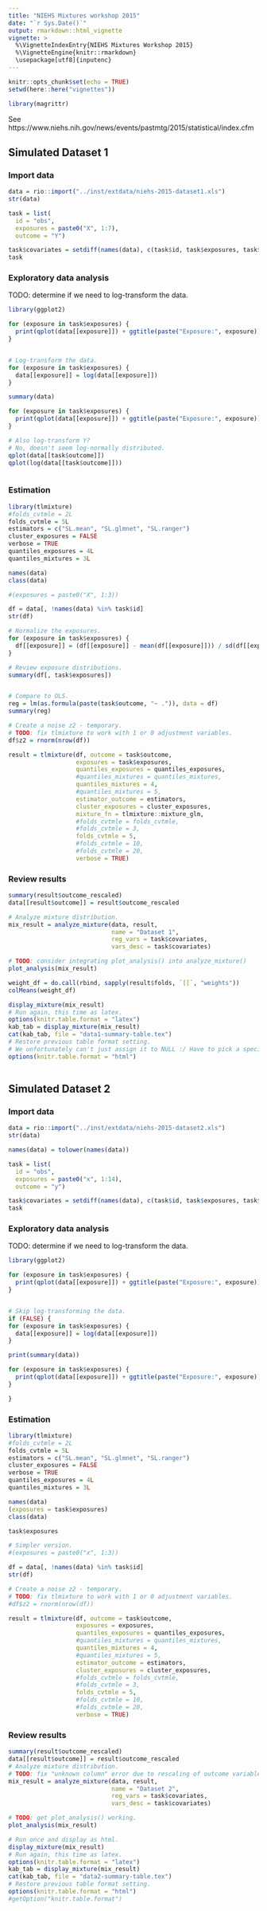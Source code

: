```yaml
---
title: "NIEHS Mixtures workshop 2015"
date: "`r Sys.Date()`"
output: rmarkdown::html_vignette
vignette: >
  %\VignetteIndexEntry{NIEHS Mixtures Workshop 2015}
  %\VignetteEngine{knitr::rmarkdown}
  \usepackage[utf8]{inputenc}
---
```


```r
knitr::opts_chunk$set(echo = TRUE)
setwd(here::here("vignettes"))

library(magrittr)
```

See https://www.niehs.nih.gov/news/events/pastmtg/2015/statistical/index.cfm

## Simulated Dataset 1

### Import data

```r
data = rio::import("../inst/extdata/niehs-2015-dataset1.xls")
str(data)

task = list(
  id = "obs",
  exposures = paste0("X", 1:7),
  outcome = "Y")

task$covariates = setdiff(names(data), c(task$id, task$exposures, task$outcome))
task
```

### Exploratory data analysis

TODO: determine if we need to log-transform the data.

```r
library(ggplot2)

for (exposure in task$exposures) {
  print(qplot(data[[exposure]]) + ggtitle(paste("Exposure:", exposure)) + theme_minimal())
}


# Log-transform the data.
for (exposure in task$exposures) {
  data[[exposure]] = log(data[[exposure]])
}

summary(data)

for (exposure in task$exposures) {
  print(qplot(data[[exposure]]) + ggtitle(paste("Exposure:", exposure)) + theme_minimal())
}

# Also log-transform Y?
# No, doesn't seem log-normally distributed.
qplot(data[[task$outcome]])
qplot(log(data[[task$outcome]]))



```

### Estimation

```r

library(tlmixture)
#folds_cvtmle = 2L
folds_cvtmle = 5L
estimators = c("SL.mean", "SL.glmnet", "SL.ranger")
cluster_exposures = FALSE
verbose = TRUE
quantiles_exposures = 4L
quantiles_mixtures = 3L

names(data)
class(data)

#(exposures = paste0("X", 1:3))

df = data[, !names(data) %in% task$id]
str(df)

# Normalize the exposures.
for (exposure in task$exposures) {
  df[[exposure]] = (df[[exposure]] - mean(df[[exposure]])) / sd(df[[exposure]])
}

# Review exposure distributions.
summary(df[, task$exposures])


# Compare to OLS.
reg = lm(as.formula(paste(task$outcome, "~ .")), data = df)
summary(reg)

# Create a noise z2 - temporary.
# TODO: fix tlmixture to work with 1 or 0 adjustment variables.
df$z2 = rnorm(nrow(df))

result = tlmixture(df, outcome = task$outcome,
                   exposures = task$exposures,
                   quantiles_exposures = quantiles_exposures,
                   #quantiles_mixtures = quantiles_mixtures,
                   quantiles_mixtures = 4,
                   #quantiles_mixtures = 5,
                   estimator_outcome = estimators,
                   cluster_exposures = cluster_exposures,
                   mixture_fn = tlmixture::mixture_glm,
                   #folds_cvtmle = folds_cvtmle,
                   #folds_cvtmle = 3,
                   folds_cvtmle = 5,
                   #folds_cvtmle = 10,
                   #folds_cvtmle = 20,
                   verbose = TRUE)
```

### Review results

```r
summary(result$outcome_rescaled)
data[[result$outcome]] = result$outcome_rescaled

# Analyze mixture distribution.
mix_result = analyze_mixture(data, result,
                             name = "Dataset 1",
                             reg_vars = task$covariates,
                             vars_desc = task$covariates)

# TODO: consider integrating plot_analysis() into analyze_mixture()
plot_analysis(mix_result)

weight_df = do.call(rbind, sapply(result$folds, `[[`, "weights"))
colMeans(weight_df)
```

```r
display_mixture(mix_result)
# Run again, this time as latex.
options(knitr.table.format = "latex")
kab_tab = display_mixture(mix_result)
cat(kab_tab, file = "data1-summary-table.tex")
# Restore previous table format setting.
# We unfortunately can't just assign it to NULL :/ Have to pick a specific value.
options(knitr.table.format = "html")
      
```

## Simulated Dataset 2

### Import data

```r
data = rio::import("../inst/extdata/niehs-2015-dataset2.xls")
str(data)

names(data) = tolower(names(data))

task = list(
  id = "obs",
  exposures = paste0("x", 1:14),
  outcome = "y")

task$covariates = setdiff(names(data), c(task$id, task$exposures, task$outcome))
task
```

### Exploratory data analysis

TODO: determine if we need to log-transform the data.

```r
library(ggplot2)

for (exposure in task$exposures) {
  print(qplot(data[[exposure]]) + ggtitle(paste("Exposure:", exposure)) + theme_minimal())
}


# Skip log-transforming the data.
if (FALSE) {
for (exposure in task$exposures) {
  data[[exposure]] = log(data[[exposure]])
}

print(summary(data))

for (exposure in task$exposures) {
  print(qplot(data[[exposure]]) + ggtitle(paste("Exposure:", exposure)) + theme_minimal())
}

}

```

### Estimation

```r

library(tlmixture)
#folds_cvtmle = 2L
folds_cvtmle = 5L
estimators = c("SL.mean", "SL.glmnet", "SL.ranger")
cluster_exposures = FALSE
verbose = TRUE
quantiles_exposures = 4L
quantiles_mixtures = 3L

names(data)
(exposures = task$exposures)
class(data)

task$exposures

# Simpler version.
#(exposures = paste0("x", 1:3))

df = data[, !names(data) %in% task$id]
str(df)

# Create a noise z2 - temporary.
# TODO: fix tlmixture to work with 1 or 0 adjustment variables.
#df$z2 = rnorm(nrow(df))

result = tlmixture(df, outcome = task$outcome,
                   exposures = exposures,
                   quantiles_exposures = quantiles_exposures,
                   #quantiles_mixtures = quantiles_mixtures,
                   quantiles_mixtures = 4,
                   #quantiles_mixtures = 5,
                   estimator_outcome = estimators,
                   cluster_exposures = cluster_exposures,
                   #folds_cvtmle = folds_cvtmle,
                   #folds_cvtmle = 3,
                   folds_cvtmle = 5,
                   #folds_cvtmle = 10,
                   #folds_cvtmle = 20,
                   verbose = TRUE)
```

### Review results

```r
summary(result$outcome_rescaled)
data[[result$outcome]] = result$outcome_rescaled
# Analyze mixture distribution.
# TODO: fix "unknown column" error due to rescaling of outcome variable.
mix_result = analyze_mixture(data, result,
                             name = "Dataset 2",
                             reg_vars = task$covariates,
                             vars_desc = task$covariates)

# TODO: get plot_analysis() working.
plot_analysis(mix_result)
```
```r
# Run once and display as html.
display_mixture(mix_result)
# Run again, this time as latex.
options(knitr.table.format = "latex")
kab_tab = display_mixture(mix_result)
cat(kab_tab, file = "data2-summary-table.tex")
# Restore previous table format setting.
options(knitr.table.format = "html")
#getOption("knitr.table.format")
```
